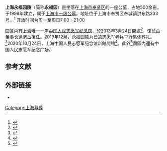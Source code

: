 '''上海永福园陵'''（简称'''永福园'''）是坐落在[[上海市|上海市]][[奉贤区|奉贤区]]的一座公墓，占地500余亩，于1998年建立，属于[[上海市一级公墓|上海市一级公墓]]。地址位于上海市奉贤区奉城镇洪东路333号。<ref>{{cite web|url=https://mzj.sh.gov.cn/MZ_BZ65_0-2-14-18/20200515/MZ_BZ65_94.html|title=上海永福园陵有限公司_奉贤区_上海市民政局|website=mzj.sh.gov.cn|access-date=2020-08-29|archive-date=2021-04-21|archive-url=https://web.archive.org/web/20210421035719/https://mzj.sh.gov.cn/MZ_BZ65_0-2-14-18/20200515/MZ_BZ65_94.html}}</ref>
开放时间为周一至周日7:00 - 21:00

园区内有上海唯一一座[[中国人民志愿军纪念馆|中国人民志愿军纪念馆]]，於2013年3月24日開館<ref>{{cite news |title=奉贤殡葬文化悄然形成 |url=http://www.fengxianbao.net/html/2013-03/22/content_9_1.htm}}</ref>，馆长由董事长[[徐渭岳|徐渭岳]]担任。2019年12月，永福园陵为已故志愿军老兵举行集体葬礼。
<ref>{{cite web|url=http://www.sh.chinanews.com/shms/2019-12-15/68326.shtml|title=致敬！老兵 上海永福园连续6年为已故志愿军老兵举行集体葬礼|first=|last=chinanews|website=www.sh.chinanews.com}}</ref>2020年10月24日，上海中国人民志愿军纪念馆新館開館<ref>{{cite news |title=上海中国人民志愿军纪念馆新馆开馆，背后是一个个感人的故事 |url=http://newsxmwb.xinmin.cn/xmyan/2020/10/24/31831733.html |publisher=新民晚報 |accessdate=2020-10-24 |archive-date=2020-10-27 |archive-url=https://web.archive.org/web/20201027042612/http://newsxmwb.xinmin.cn/xmyan/2020/10/24/31831733.html |dead-url=no }}</ref>。此外<ref>{{cite news |title=上海中国人民志愿军纪念馆简介 |url=http://www.shanghai-yfy.com/introduction-of-memorial-hall/ |accessdate=2020-10-24 |archive-date=2020-10-27 |archive-url=https://web.archive.org/web/20201027141110/http://www.shanghai-yfy.com/introduction-of-memorial-hall/ |dead-url=no }}</ref>園區內還有中国人民志愿军纪念广场。

==参考文献==
{{reflist}}

==外部链接==
* {{official|http://www.shanghai-yfy.com/}}

[[Category:上海墓葬|Category:上海墓葬]]
{{SH-stub}}